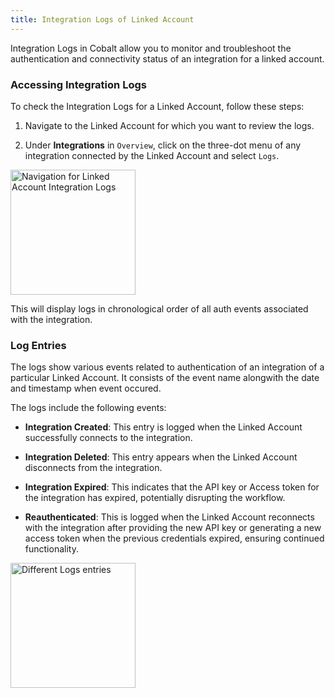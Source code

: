 ```yaml
---
title: Integration Logs of Linked Account
---
```

Integration Logs in Cobalt allow you to monitor and troubleshoot the authentication and connectivity status of an integration for a linked account.

### Accessing Integration Logs

To check the Integration Logs for a Linked Account, follow these steps:

1. Navigate to the Linked Account for which you want to review the logs.

2. Under **Integrations** in `Overview`, click on the three-dot menu of any integration connected by the Linked Account and select `Logs`.
<img height="200" src="/images/Guides/Linked-account/logs-navigation.png" alt="Navigation for Linked Account Integration Logs"/>

This will display logs in chronological order of all auth events associated with the integration.

### Log Entries

The logs show various events related to authentication of an integration of a particular Linked Account. It consists of the event name alongwith the date and timestamp when event occured.

The logs include the following events:

- **Integration Created**: This entry is logged when the Linked Account successfully connects to the integration.

- **Integration Deleted**: This entry appears when the Linked Account disconnects from the integration.

- **Integration Expired**: This indicates that the API key or Access token for the integration has expired, potentially disrupting the workflow.

- **Reauthenticated**: This is logged when the Linked Account reconnects with the integration after providing the new API key or generating a new access token when the previous credentials expired, ensuring continued functionality.

<img height="200" src="/images/Guides/Linked-account/logs-entries.png" alt="Different Logs entries"/>

